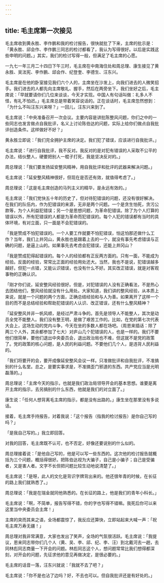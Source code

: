 ```yaml
---
---
---
```

title: 毛主席第一次接见
---




毛主席收到黄永胜、李作鹏和我的检讨报告，很快就批了下来，主席的批示是：「黄永胜、邱会作、李作鹏三同志的检讨都看了，我认为写得很好。以后是实践这些申明的问题。」其实，我们的检讨写得一般，但满足了毛主席的心愿。

一九七一年三月二十四日下午三时，毛主席在中南海住处和周总理、康生接见了黄永胜、吴法宪、李作鹏、邱会作、纪登奎、李德生、汪东兴。

毛主席是在他的卧室接见我们六个人的，主席坐在沙发上，向我们进去的人微笑招手。我们进去的人都先向主席敬礼、握手，然后在两旁坐下。我们坐好之后，毛主席说：「早就要请你们几位来谈谈，今天才实现。中国人有句话叫做：礼多人不怪，有礼不怕迟。」毛主席总是带着笑容说话的。正在谈话时，毛主席忽然想到：「为什么不叫汪东兴来呀？」一回儿，汪东兴来到了。

毛主席说：「中央准备召开一次会议。主要内容是讲批陈整风问题，你们之中的一些同志也发言做点自我批评，名义上讨论陈伯达的问题，实际上给你们做点自我批评创造条件。这样做好不好？」

黄永胜立即说：「我们完全拥护主席的决定。我们犯了错误，应该进行自我批评。」

毛主席说：「进行自我批评，我不反对。我反对的是对犯有错误的人采取不公平的办法，结伙整人，硬要把别人一棍子打死，我是坚决反对的。」

周总理说：「我们要发扬延安整风精神，用自我批评和批评的武器来解决问题。」

毛主席说：「延安整风精神很好，但现在是否还有效，就值得考虑了。」

周总理说：「这是毛主席创造的马列主义的精华，是永远有效的。」

毛主席说：「我们党快五十年的历史了，但对待犯错误的问题，还没有很好解决。在我们的队伍内，作为犯错误的来源，无非是两个问题。一个是贪生怕死，贪污公款等，为个人利益犯错误；另一个是思想问题，为革命犯错误。除了为个人打算的错误以外，所有犯错误的人都是为革命而犯错误的。每个人犯的错误都有当时的具体环境，有对立面，只一面是不会犯错误的。

「我是赞成不怕犯错误的。一个人要工作就要不怕犯错误，怕这怕那还做什么工作？当年，我们上井冈山，黄永胜也是跟着上去的一个，就没有事先考虑错误与正确的问题，是逼上山的。如果事先去考虑会犯错误，还能上井冈山？

「我是赞成犯得起错误的。每个人的经验都有正反两方面的。只有一面，不能成为经验。反面的经验，常常比正面的经验用处还大。当然，我也不是说，犯错误越多越好。但犯一点错，又能认识错误，也没有什么不好。其实改正错误，就是对客观事物的正确认识。

「刚才你们说，延安整风经验很好。但是，对犯错误的人没有正确看法，不是热心去团结他们，整风经验就没有什么用处。大家知道，我们讲的整风经验，从本质上来说，就是一个问题的两个方面，正确总结经验和与人为善。如果离开了这样一个目的而不是总结经验和帮助犯错误的人认识、改正错误，还有什么整风精神？

「延安整风并非一帆风顺，是经过严肃斗争的。首先是领导人不能整人，其次是动员全党不能整人。我们没有整王明，是做了艰苦工作的。比如，在党的第七次代表大会上，这场生动的党内斗争，今天在坐的多数人都在场吧。（周恩来插话：除了两三个人外，其余都参加了七大）对庐山几个犯错误的人，也是一样的。我们不要他们很简单，要他们退出中央委员会，退出政治局也不难，但这就不是党的政策了。党的政策的核心问题，是人民的利益问题。不要他们几个人，是违背人民利益的。

「我们将要开的会，要开成像延安整风会议一样。只准做批评和自我批评，不准搞别的什么名堂。总之，是要实事求是，不准搞歪门邪道的东西。共产党应当是光明磊落的。」

周总理说：「主席今天的指示，也就是我们政治局领导开会的基本思想。谁要是离开主席的指示，去另搞别的什么东西，他就是我们的对立面了。」

康生说：「任何人想背离毛主席的指示，都是没有出路的。」康生坐在那里没有多说话。

接着，毛主席手持报告，对着我说：「这个报告（指我的检讨报告）是你自己写的吗？」

「是我自己写的。」我立即回答。

对我的回答，毛主席既不认可，也不否定，好像还要说别的什么似的。

周总理接着说：「是他自己写的，他是可以写一些东西的。这次他的检讨报告就概括为三个问题，概括得很好。把陈伯达视为大骗子，自己是小骗子；自己是受骗者，又是害人者。文字不长但把问题比较生动地说清楚了。」

毛主席说：「是呀，此人的文化是背识字牌背出来的。他还很年青的时候，在长征的路上我们就熟悉了。」

周总理说：「我是在瑞金就同他熟悉的。在长征的路上，他是我们的青年小科长。」

毛主席说：「啊，不简单，报告写得不错，你的字也写得不错嘛。我死后你可以来这里当中央委员会主席！」

主席的突而其来之语，全场都震惊了，我反应还算快，立即站起来大喊一声：「祝毛主席万寿无疆！」

周总理对我非常满意，大家也发出了笑声，全场的气氛很活跃。毛主席说：「我提议，恩来同志带你们几个人（黄、吴、李、邱、纪、李、汪）到北戴河去一趟，去同林彪同志商量一下开会的问题。林彪同志这个人，想问题常常比我们想得都深刻，对开会的问题，先征求他的意见再做决定，是很必要的。」

毛主席的话音一落，汪东兴就说：「我就不去了吧？」

毛主席说：「你不是也沾了边吗？好，不去也可以。但自我批评还是有好处的。」